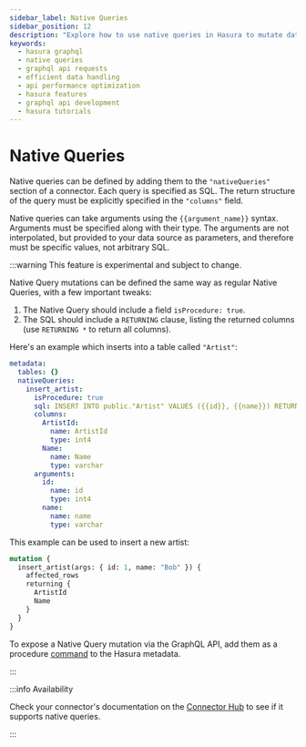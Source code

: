 ```yaml
---
sidebar_label: Native Queries
sidebar_position: 12
description: "Explore how to use native queries in Hasura to mutate data in your data source."
keywords:
  - hasura graphql
  - native queries
  - graphql api requests
  - efficient data handling
  - api performance optimization
  - hasura features
  - graphql api development
  - hasura tutorials
---
```


# Native Queries

Native queries can be defined by adding them to the `"nativeQueries"` section of a connector. Each query is specified as
SQL. The return structure of the query must be explicitly specified in the `"columns"` field.

Native queries can take arguments using the `{{argument_name}}` syntax. Arguments must be specified along with their
type. The arguments are not interpolated, but provided to your data source as parameters, and therefore must be specific
values, not arbitrary SQL.

:::warning This feature is experimental and subject to change.

Native Query mutations can be defined the same way as regular Native Queries, with a few important tweaks:

1. The Native Query should include a field `isProcedure: true`.
2. The SQL should include a `RETURNING` clause, listing the returned columns (use `RETURNING *` to return all columns).

Here's an example which inserts into a table called `"Artist"`:

```yaml
metadata:
  tables: {}
  nativeQueries:
    insert_artist:
      isProcedure: true
      sql: INSERT INTO public."Artist" VALUES ({{id}}, {{name}}) RETURNING *
      columns:
        ArtistId:
          name: ArtistId
          type: int4
        Name:
          name: Name
          type: varchar
      arguments:
        id:
          name: id
          type: int4
        name:
          name: name
          type: varchar
```

This example can be used to insert a new artist:

```graphql
mutation {
  insert_artist(args: { id: 1, name: "Bob" }) {
    affected_rows
    returning {
      ArtistId
      Name
    }
  }
}
```

To expose a Native Query mutation via the GraphQL API, add them as a procedure
[command](/supergraph-modeling/commands.mdx) to the Hasura metadata.

:::

:::info Availability

Check your connector's documentation on the [Connector Hub](https://hasura.io/connectors) to see if it supports native
queries.

:::
